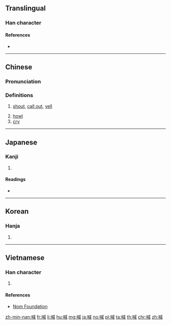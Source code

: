 ==Translingual==

===Han character===
{{Han char|rn=30|rad=口|as=09|sn=12|four=63050|canj=RIHR|ids=⿰口咸}}

====References====
* {{Han ref|kx=0197.330|dkj=03916|dj=0419.110|hdz=10651.110|uh=558A|ud=21898|bh=B3DB|bd=46043}}

----

==Chinese==
{{zh-forms}}

===Pronunciation===
{{zh-pron
|m=hǎn
|c=haam3
|h=pfs=ham/hêm
|mn=hiàm
|w=2he
|ma=y
|mc=y
|oc=y
|cat=v
}}

===Definitions===
{{zh-hanzi}}

# [[shout]], [[call out]], [[yell]]
#: {{zh-usex|喊叫|to shout; to cry out}}
# [[howl]]
# [[cry]]

{{zh-cat|Beginning}}

----

==Japanese==

===Kanji===
{{ja-kanji|grade=|rs=口09}}

# {{defn|lang=ja|sort=口09}}

====Readings====
* {{ja-readings|on=[[かん]] (kan)|kun=[[さけぶ]] (sakebu)}}

----

==Korean==

===Hanja===
{{ko-hanja|hangeul=함|mr=ham}}

# {{defn|lang=ko|sort=口09}}

----

==Vietnamese==

===Han character===
{{vi-hantu|[[hảm]]|rs=口09}}

# {{defn|lang=vi|sort=口09}}

====References====
* [http://nomfoundation.org/common/nom_details.php?codepoint=558a Nom Foundation]

[[zh-min-nan:喊]]
[[fr:喊]]
[[li:喊]]
[[hu:喊]]
[[mg:喊]]
[[ja:喊]]
[[no:喊]]
[[pl:喊]]
[[ta:喊]]
[[th:喊]]
[[chr:喊]]
[[zh:喊]]